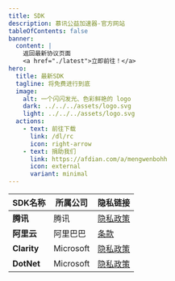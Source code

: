 ```yaml
---
title: SDK
description: 慕讯公益加速器-官方网站
tableOfContents: false
banner:
  content: |
    返回最新协议页面
    <a href="./latest">立即前往！</a>
hero:
  title: 最新SDK
  tagline: 将免费进行到底
  image:
    alt: 一个闪闪发光、色彩鲜艳的 logo
    dark: ../../../assets/logo.svg
    light: ../../../assets/logo.svg
  actions:
    - text: 前往下载
      link: /dl/rc
      icon: right-arrow
    - text: 捐助我们
      link: https://afdian.com/a/mengwenbohh
      icon: external
      variant: minimal
---
```


| SDK名称              | 所属公司     | 隐私链接                          |
|---------------------|-------------|-----------------------------------|
| **腾讯**             | 腾讯        |[隐私政策](https://privacy.qq.com)|
| **阿里云**           | 阿里巴巴     |[条款](https://terms.aliyun.com)|
| **Clarity**         | Microsoft   |[隐私政策](https://www.microsoft.com/privacy/privacystatement)|
| **DotNet**          | Microsoft   |[隐私政策](https://www.microsoft.com/privacy/privacystatement)|